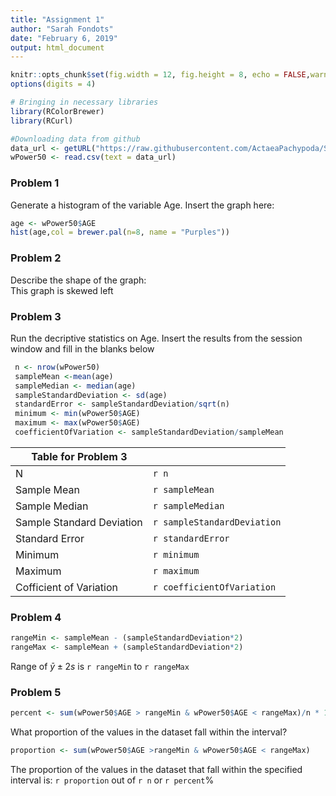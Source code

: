 ```yaml
---
title: "Assignment 1"
author: "Sarah Fondots"
date: "February 6, 2019"
output: html_document
---
```

```r
knitr::opts_chunk$set(fig.width = 12, fig.height = 8, echo = FALSE,warning = FALSE,message = FALSE)
options(digits = 4)
```

```r
# Bringing in necessary libraries
library(RColorBrewer)
library(RCurl)

#Downloading data from github
data_url <- getURL("https://raw.githubusercontent.com/ActaeaPachypoda/STA319/master/Data/WPOWER50.CSV")
wPower50 <- read.csv(text = data_url)  

```

### Problem 1
Generate a histogram of the variable Age.  Insert the graph here:  
```r
age <- wPower50$AGE 
hist(age,col = brewer.pal(n=8, name = "Purples"))
```
  
### Problem 2  
Describe the shape of the graph:  
This graph is skewed left
  
### Problem 3  
Run the decriptive statistics on Age.  Insert the results from the session window and fill in the blanks below

```r
 n <- nrow(wPower50)
 sampleMean <-mean(age)
 sampleMedian <- median(age)
 sampleStandardDeviation <- sd(age)
 standardError <- sampleStandardDeviation/sqrt(n)
 minimum <- min(wPower50$AGE)
 maximum <- max(wPower50$AGE)
 coefficientOfVariation <- sampleStandardDeviation/sampleMean
```

|Table for Problem 3|
|------|-------|
| N |  `r n`|
|Sample Mean | `r sampleMean`|
|Sample Median | `r sampleMedian`|
|Sample Standard Deviation | `r sampleStandardDeviation`|
|Standard Error | `r standardError`|
|Minimum | `r minimum`|
|Maximum | `r maximum`|
|Cofficient of Variation | `r coefficientOfVariation`|
  
### Problem 4 

```r
rangeMin <- sampleMean - (sampleStandardDeviation*2)
rangeMax <- sampleMean + (sampleStandardDeviation*2)
```

Range of $\bar{y} \pm 2s$ is `r rangeMin` to `r rangeMax`
 
### Problem 5 

```r
percent <- sum(wPower50$AGE > rangeMin & wPower50$AGE < rangeMax)/n * 100
```

What proportion of the values in the dataset fall within the interval?

```r
proportion <- sum(wPower50$AGE >rangeMin & wPower50$AGE < rangeMax)
```

The proportion of the values in the dataset that fall within the specified interval is: `r proportion` out of `r n` or `r percent`%
